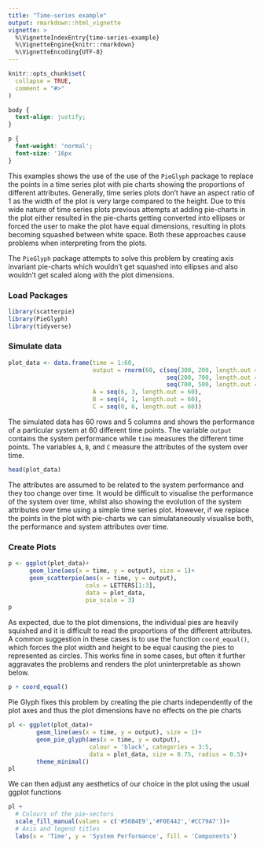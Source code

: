 ```yaml
---
title: "Time-series example"
output: rmarkdown::html_vignette
vignette: >
  %\VignetteIndexEntry{time-series-example}
  %\VignetteEngine{knitr::rmarkdown}
  %\VignetteEncoding{UTF-8}
---
```


```r
knitr::opts_chunk$set(
  collapse = TRUE,
  comment = "#>"
)
```

```css
body {
  text-align: justify;
}

p {
  font-weight: 'normal';
  font-size: '16px
}
```
<p> This examples shows the use of the use of the `PieGlyph` package to replace the points in a time series plot with pie charts showing the proportions of different attributes. Generally, time series plots don't have an aspect ratio of 1 as the width of the plot is very large compared to the height. Due to this wide nature of time series plots previous attempts at adding pie-charts in the plot either resulted in the pie-charts getting converted into ellipses or forced the user to make the plot have equal dimensions, resulting in plots becoming squashed between white space. Both these approaches cause problems when interpreting from the plots.</p>

<p> The `PieGlyph` package attempts to solve this problem by creating axis invariant pie-charts which wouldn't get squashed into ellipses and also wouldn't get scaled along with the plot dimensions. </p>

### Load Packages
```r
library(scatterpie)
library(PieGlyph)
library(tidyverse)
```

### Simulate data

```r
plot_data <- data.frame(time = 1:60, 
                        output = rnorm(60, c(seq(300, 200, length.out = 20), 
                                             seq(200, 700, length.out = 20),
                                             seq(700, 500, length.out = 20)), 100),
                        A = seq(6, 3, length.out = 60),
                        B = seq(4, 1, length.out = 60),
                        C = seq(0, 6, length.out = 60))
```

<p>  The simulated data has 60 rows and 5 columns and shows the performance of a particular system at 60 different time points. The variable `output` contains the system performance while `time` measures the different time points. The variables `A`, `B`, and `C` measure the attributes of the system over time. </p> 

```r
head(plot_data)
```

<p> The attributes are assumed to be related to the system performance and they too change over time. It would be difficult to visualise the performance of the system over time, whilst also showing the evolution of the system attributes over time using a simple time series plot. However, if we replace the points in the plot with pie-charts we can simulataneously visualise both, the performance and system attributes over time. </p>

### Create Plots

```r
p <- ggplot(plot_data)+
      geom_line(aes(x = time, y = output), size = 1)+
      geom_scatterpie(aes(x = time, y = output),
                      cols = LETTERS[1:3],
                      data = plot_data,
                      pie_scale = 3)
p
```

<p>  As expected, due to the plot dimensions, the individual pies are heavily squished and it is difficult to read the proportions of the different attributes. A common suggestion in these cases is to use the function `coord_equal()`, which forces the plot width and height to be equal causing the pies to represented as circles. This works fine in some cases, but often it further aggravates the problems and renders the plot uninterpretable as shown below. </p> 

```r
p + coord_equal()
```

<p> Pie Glyph fixes this problem by creating the pie charts independently of the plot axes and thus the plot dimensions have no effects on the pie charts </p>

```r
pl <- ggplot(plot_data)+
        geom_line(aes(x = time, y = output), size = 1)+
        geom_pie_glyph(aes(x = time, y = output),
                       colour = 'black', categories = 3:5,
                       data = plot_data, size = 0.75, radius = 0.5)+
        theme_minimal()
pl    
```

<p> We can then adjust any aesthetics of our choice in the plot using the usual ggplot functions </p> 

```r
pl + 
  # Colours of the pie-sectors
  scale_fill_manual(values = c('#56B4E9','#F0E442','#CC79A7'))+
  # Axis and legend titles
  labs(x = 'Time', y = 'System Performance', fill = 'Components')
```
<br>

<br>
